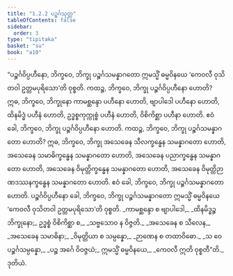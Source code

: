 ```yaml
---
title: "1.2.2 ပဉ္စင်္ဂသုတ္တ"
tableOfContents: false
sidebar:
  order: 3
type: "tipitaka"
basket: "su"
book: "a10"
---
```



<DynamicBreadcrumb />

<Division number="12" book="a10">

<Paragraph number="54" book="a10">
“ပဉ္စင်္ဂဝိပ္ပဟီနော, ဘိက္ခဝေ, ဘိက္ခု ပဉ္စင်္ဂသမန္နာဂတော ဣမသ္မိံ ဓမ္မဝိနယေ ‘ကေဝလီ ဝုသိတဝါ ဥတ္တမပုရိသော’တိ ဝုစ္စတိ. ကထဉ္စ, ဘိက္ခဝေ, ဘိက္ခု ပဉ္စင်္ဂဝိပ္ပဟီနော ဟောတိ? ဣဓ, ဘိက္ခဝေ, ဘိက္ခုနော ကာမစ္ဆန္ဒော ပဟီနော ဟောတိ, ဗျာပါဒေါ ပဟီနော ဟောတိ, ထိနမိဒ္ဓံ ပဟီနံ ဟောတိ, ဥဒ္ဓစ္စကုက္ကုစ္စံ ပဟီနံ ဟောတိ, ဝိစိကိစ္ဆာ ပဟီနာ ဟောတိ. ဧဝံ ခေါ, ဘိက္ခဝေ, ဘိက္ခု ပဉ္စင်္ဂဝိပ္ပဟီနော ဟောတိ.
</Paragraph>

<Paragraph number="55" book="a10">
ကထဉ္စ, ဘိက္ခဝေ, ဘိက္ခု ပဉ္စင်္ဂသမန္နာဂတော ဟောတိ? ဣဓ, ဘိက္ခဝေ, ဘိက္ခု အသေခေန သီလက္ခန္ဓေန သမန္နာဂတော ဟောတိ, အသေခေန သမာဓိက္ခန္ဓေန သမန္နာဂတော ဟောတိ, အသေခေန ပညာက္ခန္ဓေန သမန္နာဂတော ဟောတိ, အသေခေန ဝိမုတ္တိက္ခန္ဓေန သမန္နာဂတော ဟောတိ, အသေခေန ဝိမုတ္တိဉာဏဒဿနက္ခန္ဓေန သမန္နာဂတော ဟောတိ. ဧဝံ ခေါ, ဘိက္ခဝေ, ဘိက္ခု ပဉ္စင်္ဂသမန္နာဂတော ဟောတိ.
</Paragraph>

<Paragraph number="56" book="a10">
ပဉ္စင်္ဂဝိပ္ပဟီနော ခေါ, ဘိက္ခဝေ, ဘိက္ခု ပဉ္စင်္ဂသမန္နာဂတော ဣမသ္မိံ ဓမ္မဝိနယေ ‘ကေဝလီ ဝုသိတဝါ ဥတ္တမပုရိသော’တိ ဝုစ္စတိ.
</Paragraph>

<Paragraph number="57" type="verses" book="a10">
_ကာမစ္ဆန္ဒော စ ဗျာပါဒေါ,_  
_ထိနမိဒ္ဓဉ္စ ဘိက္ခုနော;_  
ဥဒ္ဓစ္စံ ဝိစိကိစ္ဆာ စ,_  
_သဗ္ဗသောဝ န ဝိဇ္ဇတိ._  

</Paragraph>

<Paragraph number="58" type="verses" book="a10">
_အသေခေန စ သီလေန,_  
_အသေခေန သမာဓိနာ;_  
_ဝိမုတ္တိယာ စ သမ္ပန္နော,_  
_ဉာဏေန စ တထာဝိဓော._  

</Paragraph>

<Paragraph number="59" type="verses" book="a10">
_သ ဝေ ပဉ္စင်္ဂသမ္ပန္နော,_  
_ပဉ္စ အင်္ဂေ ဝိဝဇ္ဇယံ;_  
ဣမသ္မိံ ဓမ္မဝိနယေ,_  
_ကေဝလီ ဣတိ ဝုစ္စတီ”တိ._  


</Paragraph>
</Division>

<Paragraph number="60" type="center" book="a10">
ဒုတိယံ.
</Paragraph>